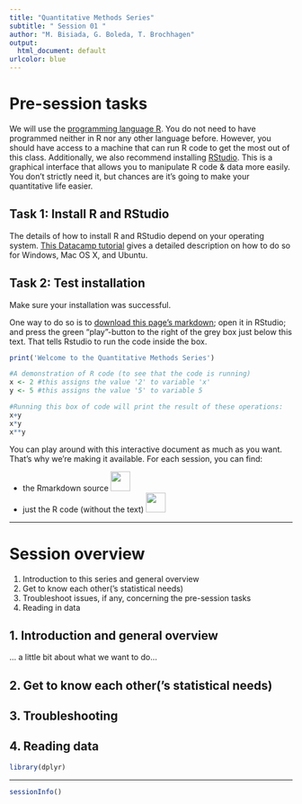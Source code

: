```yaml
---
title: "Quantitative Methods Series"
subtitle: " Session 01 "
author: "M. Bisiada, G. Boleda, T. Brochhagen"
output:
  html_document: default
urlcolor: blue
---
```


# Pre-session tasks
We will use the [programming language R](https://www.r-project.org/). You do not need to have programmed neither in R nor any other language before. However, you should have access to a machine that can run R code to get the most out of this class. Additionally, we also recommend installing [RStudio](https://rstudio.com/). This is a graphical interface that allows you to manipulate R code & data more easily. You don't strictly need it, but chances are it's going to make your quantitative life easier.

## Task 1: Install R and RStudio

The details of how to install R and RStudio depend on your operating system. [This Datacamp tutorial](https://www.datacamp.com/community/tutorials/installing-R-windows-mac-ubuntu) gives a detailed description on how to do so for Windows, Mac OS X, and Ubuntu.

## Task 2: Test installation 
Make sure your installation was successful. 

One way to do so is to [download this page's markdown](https://quantitativemethods.github.io/2020q2/session01.Rmd); open it in RStudio; and press the green "play"-button to the right of the grey box just below this text. That tells Rstudio to run the code inside the box.

```r
print('Welcome to the Quantitative Methods Series')

#A demonstration of R code (to see that the code is running)
x <- 2 #this assigns the value '2' to variable 'x'
y <- 5 #this assigns the value '5' to variable 5

#Running this box of code will print the result of these operations:
x+y 
x*y
x**y
```

You can play around with this interactive document as much as you want. That's why we're making it available. For each session, you can find:

  * the Rmarkdown source <img src="../fa/markdown-brands.svg" width="35"/>
  * just the R code (without the text) <img src="../fa/r-project-brands.svg"  width="35"/>

***

# Session overview

  1. Introduction to this series and general overview
  2. Get to know each other('s statistical needs)
  3. Troubleshoot issues, if any, concerning the pre-session tasks
  4. Reading in data
  
  
## 1. Introduction and general overview
... a little bit about what we want to do...

## 2. Get to know each other('s statistical needs)

## 3. Troubleshooting

## 4. Reading data

```r
library(dplyr)

```


***
```r
sessionInfo()
```
